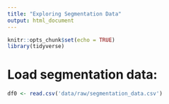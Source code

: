 ```yaml
---
title: "Exploring Segmentation Data"
output: html_document
---
```


```r
knitr::opts_chunk$set(echo = TRUE)
library(tidyverse)
```

# Load segmentation data:
```r
df0 <- read.csv('data/raw/segmentation_data.csv')
```


